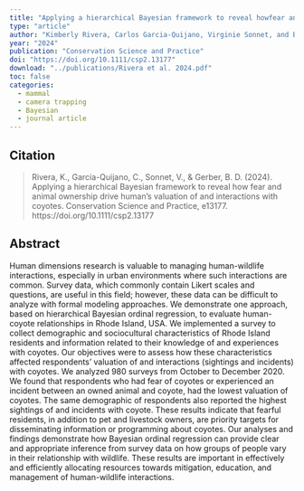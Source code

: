 ```yaml
---
title: "Applying a hierarchical Bayesian framework to reveal howfear and animal ownership drive human's valuation of andinteractions with coyotes"
type: "article"
author: "Kimberly Rivera, Carlos Garcia-Quijano, Virginie Sonnet, and Brian D Gerber"
year: "2024"
publication: "Conservation Science and Practice"
doi: "https://doi.org/10.1111/csp2.13177"
download: "../publications/Rivera et al. 2024.pdf"
toc: false
categories:
  - mammal
  - camera trapping
  - Bayesian
  - journal article
---
```


## Citation 

> Rivera, K., Garcia-Quijano, C., Sonnet, V., & Gerber, B. D. (2024). Applying a hierarchical Bayesian framework to reveal how fear and animal ownership drive human's valuation of and interactions with coyotes. Conservation Science and Practice, e13177. https://doi.org/10.1111/csp2.13177

## Abstract

Human dimensions research is valuable to managing human-wildlife interactions, especially in urban environments where such interactions are common. Survey data, which commonly contain Likert scales and questions, are useful in this field; however, these data can be difficult to analyze with formal modeling approaches. We demonstrate one approach, based on hierarchical Bayesian ordinal regression, to evaluate human-coyote relationships in Rhode Island, USA. We implemented a survey to collect demographic and sociocultural characteristics of Rhode Island residents and information related to their knowledge of and experiences with coyotes. Our objectives were to assess how these characteristics affected respondents' valuation of and interactions (sightings and incidents) with coyotes. We analyzed 980 surveys from October to December 2020. We found that respondents who had fear of coyotes or experienced an incident between an owned animal and coyote, had the lowest valuation of coyotes. The same demographic of respondents also reported the highest sightings of and incidents with coyote. These results indicate that fearful residents, in addition to pet and livestock owners, are priority targets for disseminating information or programming about coyotes. Our analyses and findings demonstrate how Bayesian ordinal regression can provide clear and appropriate inference from survey data on how groups of people vary in their relationship with wildlife. These results are important in effectively and efficiently allocating resources towards mitigation, education, and management of human-wildlife interactions.